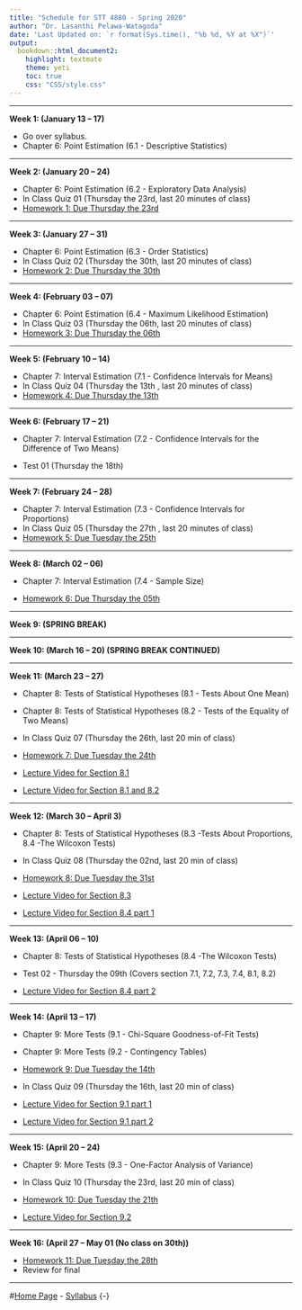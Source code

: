 ```yaml
---
title: "Schedule for STT 4880 - Spring 2020"
author: "Dr. Lasanthi Pelawa-Watagoda"
date: 'Last Updated on: `r format(Sys.time(), "%b %d, %Y at %X")`'
output: 
  bookdown::html_document2: 
    highlight: textmate
    theme: yeti
    toc: true
    css: "CSS/style.css"
---
```


***

**Week 1: (January 13 -- 17)**

* Go over syllabus.
* Chapter 6: Point Estimation (6.1 - Descriptive Statistics)


***

**Week 2: (January 20 -- 24)** 

* Chapter 6: Point Estimation (6.2 - Exploratory Data Analysis)
* In Class Quiz 01 (Thursday the 23rd, last 20 minutes of class)
* [Homework 1: Due Thursday the 23rd](Homework.html)

***

**Week 3: (January 27 -- 31)**

* Chapter 6: Point Estimation (6.3 - Order Statistics)
* In Class Quiz 02 (Thursday the 30th, last 20 minutes of class)
* [Homework 2: Due Thursday the 30th](Homework.html)

***

**Week 4: (February 03 -- 07)**

* Chapter 6: Point Estimation (6.4 - Maximum Likelihood Estimation)
* In Class Quiz 03 (Thursday the 06th, last 20 minutes of class)
* [Homework 3: Due Thursday the 06th](Homework.html)

***

**Week 5: (February 10 -- 14)**

* Chapter 7: Interval Estimation (7.1 - Confidence Intervals for Means)
* In Class Quiz 04 (Thursday the 13th , last 20 minutes of class)
* [Homework 4: Due Thursday the 13th](Homework.html)


***

**Week 6: (February 17 -- 21)**

* Chapter 7: Interval Estimation (7.2 - Confidence Intervals for the Difference
of Two Means)

* Test 01 (Thursday the 18th)

***

**Week 7: (February 24 -- 28)**

* Chapter 7: Interval Estimation (7.3 - Confidence Intervals for Proportions) 
* In Class Quiz 05 (Thursday the 27th , last 20 minutes of class)
* [Homework 5: Due Tuesday the 25th](Homework.html)

***

**Week 8: (March 02 -- 06)**

* Chapter 7: Interval Estimation (7.4 - Sample Size) 

* [Homework 6: Due Thursday the 05th](Homework.html)

***

**Week 9: (SPRING BREAK)**



***

**Week 10: (March 16 -- 20) (SPRING BREAK CONTINUED)**



***

**Week 11: (March 23 -- 27)**

* Chapter 8: Tests of Statistical Hypotheses (8.1 - Tests About One Mean) 
* Chapter 8: Tests of Statistical Hypotheses (8.2 - Tests of the Equality of Two Means)
* In Class Quiz 07 (Thursday the 26th, last 20 min of class)
* [Homework 7: Due Tuesday the 24th](Homework.html)

* [Lecture Video for Section 8.1](https://appstate.zoom.us/rec/share/w8tXM-DM_G5OW7Pgsn7uQPU5HKToT6a80CYd-aZcxRor9UIMW2sDmEYygZOR5sim)
* [Lecture Video for Section 8.1 and 8.2](https://appstate.zoom.us/rec/share/u8tIc7qo6XhIR4nU6hrZC6saRKHAX6a8gydI-6UInxm6mFWQ4WX1-cvXG7xvCtKH
)


***

**Week 12: (March 30 -- April 3)**


* Chapter 8: Tests of Statistical Hypotheses (8.3 -Tests About Proportions, 8.4 -The Wilcoxon Tests)
* In Class Quiz 08 (Thursday the 02nd, last 20 min of class)
* [Homework 8: Due Tuesday the 31st](Homework.html)

* [Lecture Video for Section 8.3](https://appstate.zoom.us/rec/share/6_5LdrvJrD5OUo2V9l_7B_J5R4_8T6a813QZ-PRcmUzQ9t-lZ7hlhrnJeGD3HdDM)
* [Lecture Video for Section 8.4 part 1](https://appstate.zoom.us/rec/share/vuJeAYHK8GRJWJHO9lz9a4IbN4LjX6a8hCMZr6Jbyxozp6vTAIhJZarWwHtb1S4C)

***

**Week 13: (April 06 -- 10)**

* Chapter 8: Tests of Statistical Hypotheses (8.4 -The Wilcoxon Tests)
* Test 02 - Thursday the 09th (Covers section 7.1, 7.2, 7.3, 7.4, 8.1, 8.2)

* [Lecture Video for Section 8.4 part 2](https://appstate.zoom.us/rec/share/6_dbDYHI8EZOfZXXq2_jdJAuE5u6eaa8gyAf_vEKzEzaCrejg65aUdT3sVYzJU1L)



***

**Week 14: (April 13 -- 17)**

* Chapter 9: More Tests (9.1 - Chi-Square Goodness-of-Fit Tests)
* Chapter 9: More Tests (9.2 - Contingency Tables)
* [Homework 9: Due Tuesday the 14th](Homework.html)
* In Class Quiz 09 (Thursday the 16th, last 20 min of class)

* [Lecture Video for Section 9.1 part 1](https://appstate.zoom.us/rec/share/2NwqEp7c21hIHa-X-Hv8XKwxJtTaT6a8hnRN-fcKnR0hYPPM2NXIdwd5FCrXZrKU?startTime=1586870629000)
* [Lecture Video for Section 9.1 part 2](https://appstate.zoom.us/rec/share/wt1nBLLN20hOWJWT8H3xVr8ZPr-6T6a81SYe-6dfz6rhw08qzoraXJVsZ2e670E?startTime=1587043562000)



***

**Week 15: (April 20 -- 24)**

* Chapter 9: More Tests (9.3 - One-Factor Analysis of Variance)
* In Class Quiz 10 (Thursday the 23rd, last 20 min of class)
* [Homework 10: Due Tuesday the 21th](Homework.html)

* [Lecture Video for Section 9.2](https://appstate.zoom.us/rec/share/vcJLcpb8rmpIcLOX7W_NQZEwFbnMeaa8hyIe-PBZzEr_Owcp7anSxvvg6PT_yPnX?startTime=1587475449000)

***

**Week 16: (April 27 -- May 01 (No class on 30th))**

* [Homework 11: Due Tuesday the 28th](Homework.html)
* Review for final


***

#[Home Page](http://Lasanthiwatagoda.github.io/STT3250Fall2019ClassRepo/index.html) - [Syllabus](https://Lasanthiwatagoda.github.io/STT3250Fall2019ClassRepo/Syllabus/STT3250Fall2019Syllabus.html) {-}  



